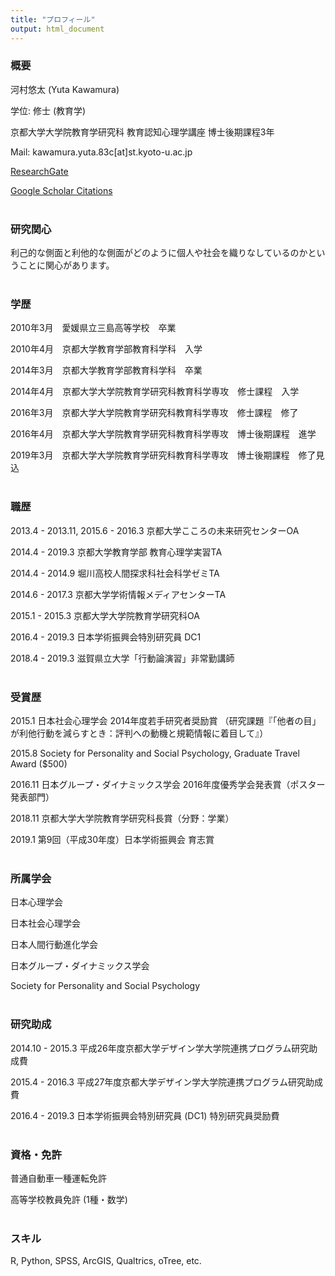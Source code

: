 ```yaml
---
title: "プロフィール"
output: html_document
---
```


### 概要

河村悠太 (Yuta Kawamura)

学位: 修士 (教育学)

京都大学大学院教育学研究科 教育認知心理学講座 博士後期課程3年

Mail: kawamura.yuta.83c[at]st.kyoto-u.ac.jp

<a href="https://www.researchgate.net/profile/Yuta_Kawamura" target="_blank">ResearchGate</a>

<a href="https://scholar.google.co.jp/citations?user=YCD4gaoAAAAJ&hl=ja&oi=ao" target="_blank">Google Scholar Citations</a>
<br/><br/>

### 研究関心

利己的な側面と利他的な側面がどのように個人や社会を織りなしているのかということに関心があります。
<br/><br/>

### 学歴
2010年3月　愛媛県立三島高等学校　卒業

2010年4月　京都大学教育学部教育科学科　入学

2014年3月　京都大学教育学部教育科学科　卒業

2014年4月　京都大学大学院教育学研究科教育科学専攻　修士課程　入学

2016年3月　京都大学大学院教育学研究科教育科学専攻　修士課程　修了

2016年4月　京都大学大学院教育学研究科教育科学専攻　博士後期課程　進学

2019年3月　京都大学大学院教育学研究科教育科学専攻　博士後期課程　修了見込
<br/><br/>

### 職歴

2013.4 - 2013.11, 2015.6 - 2016.3 京都大学こころの未来研究センターOA

2014.4 - 2019.3 京都大学教育学部 教育心理学実習TA

2014.4 - 2014.9 堀川高校人間探求科社会科学ゼミTA

2014.6 - 2017.3 京都大学学術情報メディアセンターTA

2015.1 - 2015.3 京都大学大学院教育学研究科OA

2016.4 - 2019.3 日本学術振興会特別研究員 DC1

2018.4 - 2019.3 滋賀県立大学「行動論演習」非常勤講師
<br/><br/>

### 受賞歴
2015.1 日本社会心理学会 2014年度若手研究者奨励賞 （研究課題『「他者の目」が利他行動を減らすとき：評判への動機と規範情報に着目して』）

2015.8 Society for Personality and Social Psychology, Graduate Travel Award ($500)

2016.11 日本グループ・ダイナミックス学会 2016年度優秀学会発表賞（ポスター発表部門）

2018.11 京都大学大学院教育学研究科長賞（分野：学業）

2019.1 第9回（平成30年度）日本学術振興会 育志賞
<br/><br/>

### 所属学会
日本心理学会

日本社会心理学会

日本人間行動進化学会

日本グループ・ダイナミックス学会

Society for Personality and Social Psychology
<br/><br/>

### 研究助成
2014.10 - 2015.3 平成26年度京都大学デザイン学大学院連携プログラム研究助成費

2015.4 - 2016.3 平成27年度京都大学デザイン学大学院連携プログラム研究助成費

2016.4 - 2019.3 日本学術振興会特別研究員 (DC1) 特別研究員奨励費
<br/><br/>

### 資格・免許
普通自動車一種運転免許

高等学校教員免許 (1種・数学)
<br/><br/>

### スキル
R, Python, SPSS, ArcGIS, Qualtrics, oTree, etc.